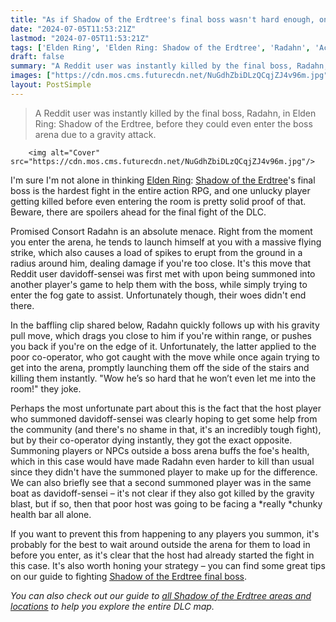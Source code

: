 ```yaml
---
title: "As if Shadow of the Erdtree's final boss wasn't hard enough, one Elden Ring player's attempt to call for help ends in disaster as their jolly co-operator gets killed before entering the room"
date: "2024-07-05T11:53:21Z"
lastmod: "2024-07-05T11:53:21Z"
tags: ['Elden Ring', 'Elden Ring: Shadow of the Erdtree', 'Radahn', 'Action RPG']
draft: false
summary: "A Reddit user was instantly killed by the final boss, Radahn, in Elden Ring: Shadow of the Erdtree, before they could even enter the boss arena due to a gravity attack."
images: ["https://cdn.mos.cms.futurecdn.net/NuGdhZbiDLzQCqjZJ4v96m.jpg"]
layout: PostSimple
---
```

> A Reddit user was instantly killed by the final boss, Radahn, in Elden Ring: Shadow of the Erdtree, before they could even enter the boss arena due to a gravity attack.


        <img alt="Cover" src="https://cdn.mos.cms.futurecdn.net/NuGdhZbiDLzQCqjZJ4v96m.jpg"/>
        
I'm sure I'm not alone in thinking [<u>Elden Ring</u>](https://www.gamesradar.com/elden-ring-guide/): [<u>Shadow of the Erdtree</u>](https://www.gamesradar.com/games/action-rpg/elden-ring-shadow-of-the-erdtree-guide/)'s final boss is the hardest fight in the entire action RPG, and one unlucky player getting killed before even entering the room is pretty solid proof of that. Beware, there are spoilers ahead for the final fight of the DLC.

Promised Consort Radahn is an absolute menace. Right from the moment you enter the arena, he tends to launch himself at you with a massive flying strike, which also causes a load of spikes to erupt from the ground in a radius around him, dealing damage if you're too close. It's this move that Reddit user davidoff-sensei was first met with upon being summoned into another player's game to help them with the boss, while simply trying to enter the fog gate to assist. Unfortunately though, their woes didn't end there. 

In the baffling clip shared below, Radahn quickly follows up with his gravity pull move, which drags you close to him if you're within range, or pushes you back if you're on the edge of it. Unfortunately, the latter applied to the poor co-operator, who got caught with the move while once again trying to get into the arena, promptly launching them off the side of the stairs and killing them instantly. "Wow he’s so hard that he won’t even let me into the room!" they joke.

Perhaps the most unfortunate part about this is the fact that the host player who summoned davidoff-sensei was clearly hoping to get some help from the community (and there's no shame in that, it's an incredibly tough fight), but by their co-operator dying instantly, they got the exact opposite. Summoning players or NPCs outside a boss arena buffs the foe's health, which in this case would have made Radahn even harder to kill than usual since they didn't have the summoned player to make up for the difference. We can also briefly see that a second summoned player was in the same boat as davidoff-sensei – it's not clear if they also got killed by the gravity blast, but if so, then that poor host was going to be facing a *really *chunky health bar all alone. 

If you want to prevent this from happening to any players you summon, it's probably for the best to wait around outside the arena for them to load in before you enter, as it's clear that the host had already started the fight in this case. It's also worth honing your strategy – you can find some great tips on our guide to fighting [<u>Shadow of the Erdtree final boss</u>](https://www.gamesradar.com/games/action-rpg/shadow-of-the-erdtree-radahn-final-boss/). 

*You can also check out our guide to *[<u><em>all Shadow of the Erdtree areas and locations</em></u>](https://www.gamesradar.com/games/action-rpg/shadow-of-the-erdtree-unlock-map-regions-areas/)* to help you explore the entire DLC map.*
        